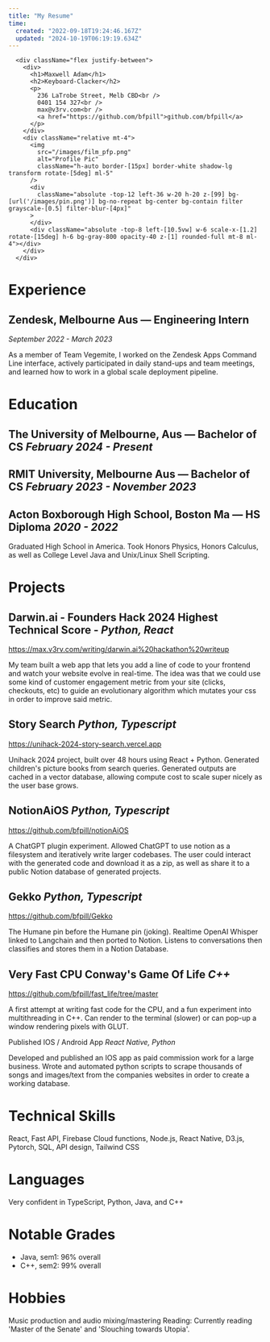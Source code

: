 ```yaml
---
title: "My Resume"
time:
  created: "2022-09-18T19:24:46.167Z"
  updated: "2024-10-19T06:19:19.634Z"
---
```


      <div className="flex justify-between">
        <div>
          <h1>Maxwell Adam</h1>
          <h2>Keyboard-Clacker</h2>
          <p>
            236 LaTrobe Street, Melb CBD<br />
            0401 154 327<br />
            max@v3rv.com<br />
            <a href="https://github.com/bfpill">github.com/bfpill</a>
          </p>
        </div>
        <div className="relative mt-4">
          <img 
            src="/images/film_pfp.png" 
            alt="Profile Pic" 
            className="h-auto border-[15px] border-white shadow-lg transform rotate-[5deg] ml-5"
          />
          <div 
            className="absolute -top-12 left-36 w-20 h-20 z-[99] bg-[url('/images/pin.png')] bg-no-repeat bg-center bg-contain filter grayscale-[0.5] filter-blur-[4px]"
          >   
          </div>
          <div className="absolute -top-8 left-[10.5vw] w-6 scale-x-[1.2] rotate-[15deg] h-6 bg-gray-800 opacity-40 z-[1] rounded-full mt-8 ml-4"></div>
        </div>
      </div>

# Experience

## Zendesk, Melbourne Aus — Engineering Intern
*September 2022 - March 2023*

As a member of Team Vegemite, I worked on the Zendesk Apps Command Line interface, actively participated in daily stand-ups and team meetings, and learned how to work in a global scale deployment pipeline.

# Education

## The University of Melbourne, Aus — Bachelor of CS   *February 2024 - Present*

## RMIT University, Melbourne Aus — Bachelor of CS  *February 2023 - November 2023*

## Acton Boxborough High School, Boston Ma — HS Diploma *2020 -  2022*

Graduated High School in America. Took Honors Physics, Honors Calculus, as well as College Level Java and Unix/Linux Shell Scripting.

# Projects

## Darwin.ai - Founders Hack 2024 Highest Technical Score - *Python, React*
https://max.v3rv.com/writing/darwin.ai%20hackathon%20writeup

My team built a web app that lets you add a line of code to your frontend and watch your website evolve in real-time. The idea was that we could use some kind of customer engagement metric from your site (clicks, checkouts, etc) to guide an evolutionary algorithm which mutates your css in order to improve said metric.

## Story Search *Python, Typescript*
https://unihack-2024-story-search.vercel.app

Unihack 2024 project, built over 48 hours using React + Python. Generated children's picture books from search queries. Generated outputs are cached in a vector database, allowing compute cost to scale super nicely as the user base grows. 

## NotionAiOS *Python, Typescript*
https://github.com/bfpill/notionAiOS

A ChatGPT plugin experiment. Allowed ChatGPT to use notion as a filesystem and iteratively write larger codebases. The user could interact with the generated code and download it as a zip, as well as share it to a public Notion database of generated projects.  

## Gekko *Python, Typescript*
https://github.com/bfpill/Gekko

The Humane pin before the Humane pin (joking). Realtime OpenAI Whisper linked to Langchain and then ported to Notion. Listens to conversations then classifies and stores them in a Notion Database.

## Very Fast CPU Conway's Game Of Life *C++*
https://github.com/bfpill/fast_life/tree/master

A first attempt at writing fast code for the CPU, and a fun experiment into multithreading in C++.  Can render to the terminal (slower) or can pop-up a window rendering pixels with GLUT. 

Published IOS / Android App *React Native, Python*

Developed and published an IOS app as paid commission work for a large business. Wrote and automated python scripts to scrape thousands of songs and images/text from the companies websites in order to create a working database. 

# Technical Skills

React, Fast API, Firebase Cloud functions, Node.js, React Native, D3.js, Pytorch, SQL, API design, Tailwind CSS

# Languages

Very confident in TypeScript, Python, Java, and C++ 

# Notable Grades

- Java, sem1: 96% overall
- C++, sem2: 99% overall

# Hobbies 
Music production and audio mixing/mastering 
Reading: Currently reading 'Master of the Senate' and 'Slouching towards Utopia'.